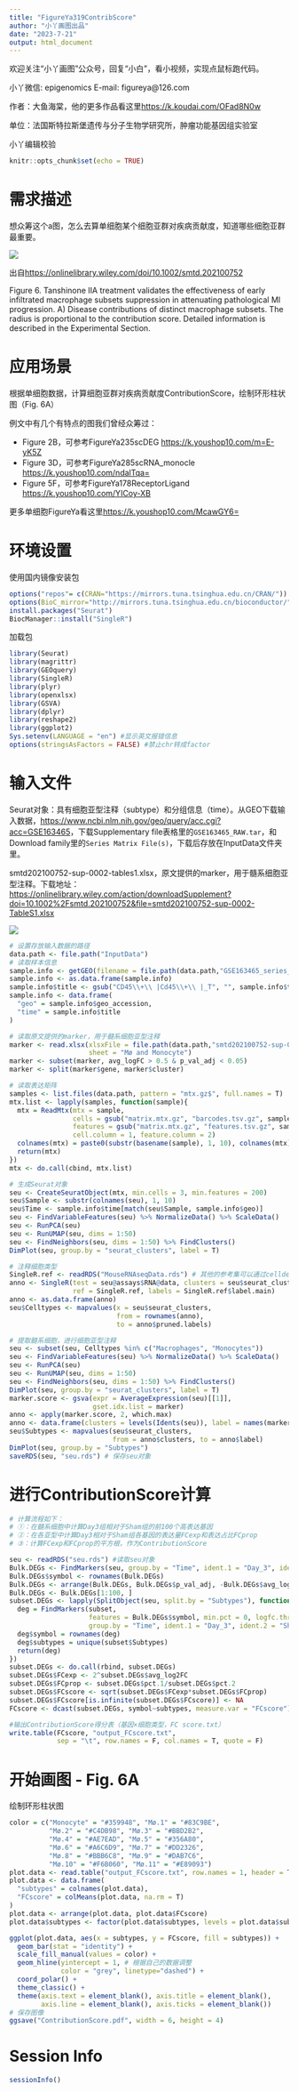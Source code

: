 ```yaml
---
title: "FigureYa319ContribScore"
author: "小丫画图出品"
date: "2023-7-21"
output: html_document
---
```

欢迎关注“小丫画图”公众号，回复“小白”，看小视频，实现点鼠标跑代码。

小丫微信: epigenomics  E-mail: figureya@126.com

作者：大鱼海棠，他的更多作品看这里<https://k.koudai.com/OFad8N0w>

单位：法国斯特拉斯堡遗传与分子生物学研究所，肿瘤功能基因组实验室

小丫编辑校验

```r
knitr::opts_chunk$set(echo = TRUE)
```

# 需求描述

想众筹这个a图，怎么去算单细胞某个细胞亚群对疾病贡献度，知道哪些细胞亚群最重要。

![](example.png)

出自<https://onlinelibrary.wiley.com/doi/10.1002/smtd.202100752>

Figure 6. Tanshinone IIA treatment validates the effectiveness of early infiltrated macrophage subsets suppression in attenuating pathological MI progression.
A) Disease contributions of distinct macrophage subsets. The radius is proportional to the contribution score. Detailed information is described in the Experimental Section.

# 应用场景

根据单细胞数据，计算细胞亚群对疾病贡献度ContributionScore，绘制环形柱状图（Fig. 6A）

例文中有几个有特点的图我们曾经众筹过：

- Figure 2B，可参考FigureYa235scDEG <https://k.youshop10.com/m=E-yK5Z>
- Figure 3D，可参考FigureYa285scRNA_monocle <https://k.youshop10.com/ndalTqa=>
- Figure 5F，可参考FigureYa178ReceptorLigand <https://k.youshop10.com/YICoy-XB>

更多单细胞FigureYa看这里<https://k.youshop10.com/McawGY6=>

# 环境设置

使用国内镜像安装包

```r
options("repos"= c(CRAN="https://mirrors.tuna.tsinghua.edu.cn/CRAN/"))
options(BioC_mirror="http://mirrors.tuna.tsinghua.edu.cn/bioconductor/")
install.packages("Seurat")
BiocManager::install("SingleR")
```

加载包

```r
library(Seurat)
library(magrittr)
library(GEOquery)
library(SingleR)
library(plyr)
library(openxlsx)
library(GSVA)
library(dplyr)
library(reshape2)
library(ggplot2)
Sys.setenv(LANGUAGE = "en") #显示英文报错信息
options(stringsAsFactors = FALSE) #禁止chr转成factor
```

# 输入文件

Seurat对象：具有细胞亚型注释（subtype）和分组信息（time）。从GEO下载输入数据，<https://www.ncbi.nlm.nih.gov/geo/query/acc.cgi?acc=GSE163465>，下载Supplementary file表格里的`GSE163465_RAW.tar`，和Download family里的`Series Matrix File(s)`，下载后存放在InputData文件夹里。

smtd202100752-sup-0002-tables1.xlsx，原文提供的marker，用于髓系细胞亚型注释。下载地址：<https://onlinelibrary.wiley.com/action/downloadSupplement?doi=10.1002%2Fsmtd.202100752&file=smtd202100752-sup-0002-TableS1.xlsx>

![](InputData.png)

```r
# 设置存放输入数据的路径
data.path <- file.path("InputData") 
# 读取样本信息
sample.info <- getGEO(filename = file.path(data.path,"GSE163465_series_matrix.txt.gz"))
sample.info <- as.data.frame(sample.info)
sample.info$title <- gsub("CD45\\+\\ |Cd45\\+\\ |_T", "", sample.info$title)
sample.info <- data.frame(
  "geo" = sample.info$geo_accession,
  "time" = sample.info$title
)

# 读取原文提供的marker，用于髓系细胞亚型注释
marker <- read.xlsx(xlsxFile = file.path(data.path,"smtd202100752-sup-0002-tables1.xlsx"), 
                    sheet = "Mø and Monocyte")
marker <- subset(marker, avg_logFC > 0.5 & p_val_adj < 0.05)
marker <- split(marker$gene, marker$cluster)

# 读取表达矩阵
samples <- list.files(data.path, pattern = "mtx.gz$", full.names = T)
mtx.list <- lapply(samples, function(sample){
  mtx = ReadMtx(mtx = sample, 
                cells = gsub("matrix.mtx.gz", "barcodes.tsv.gz", sample), 
                features = gsub("matrix.mtx.gz", "features.tsv.gz", sample),
                cell.column = 1, feature.column = 2)
  colnames(mtx) = paste0(substr(basename(sample), 1, 10), colnames(mtx))
  return(mtx)
})
mtx <- do.call(cbind, mtx.list)

# 生成Seurat对象
seu <- CreateSeuratObject(mtx, min.cells = 3, min.features = 200)
seu$Sample <- substr(colnames(seu), 1, 10)
seu$Time <- sample.info$time[match(seu$Sample, sample.info$geo)]
seu <- FindVariableFeatures(seu) %>% NormalizeData() %>% ScaleData()
seu <- RunPCA(seu)
seu <- RunUMAP(seu, dims = 1:50)
seu <- FindNeighbors(seu, dims = 1:50) %>% FindClusters()
DimPlot(seu, group.by = "seurat_clusters", label = T)

# 注释细胞类型
SingleR.ref <- readRDS("MouseRNAseqData.rds") # 其他的参考集可以通过celldex包获取: http://bioconductor.org/packages/release/data/experiment/html/celldex.html
anno <- SingleR(test = seu@assays$RNA@data, clusters = seu$seurat_clusters,
                ref = SingleR.ref, labels = SingleR.ref$label.main)
anno <- as.data.frame(anno)
seu$Celltypes <- mapvalues(x = seu$seurat_clusters,
                           from = rownames(anno),
                           to = anno$pruned.labels)

# 提取髓系细胞，进行细胞亚型注释
seu <- subset(seu, Celltypes %in% c("Macrophages", "Monocytes"))
seu <- FindVariableFeatures(seu) %>% NormalizeData() %>% ScaleData()
seu <- RunPCA(seu)
seu <- RunUMAP(seu, dims = 1:50)
seu <- FindNeighbors(seu, dims = 1:50) %>% FindClusters()
DimPlot(seu, group.by = "seurat_clusters", label = T)
marker.score <- gsva(expr = AverageExpression(seu)[[1]],
                     gset.idx.list = marker)
anno <- apply(marker.score, 2, which.max)
anno <- data.frame(clusters = levels(Idents(seu)), label = names(marker)[anno])
seu$Subtypes <- mapvalues(seu$seurat_clusters, 
                          from = anno$clusters, to = anno$label)
DimPlot(seu, group.by = "Subtypes")
saveRDS(seu, "seu.rds") # 保存seu对象
```

# 进行ContributionScore计算

```r
# 计算流程如下：
# ①：在髓系细胞中计算Day3组相对于Sham组的前100个高表达基因
# ②：在各亚型中计算Day3相对于Sham组各基因的表达量FCexp和表达占比FCprop
# ③：计算FCexp和FCprop的平方根，作为ContributionScore

seu <- readRDS("seu.rds") #读取seu对象
Bulk.DEGs <- FindMarkers(seu, group.by = "Time", ident.1 = "Day_3", ident.2 = "Sham")
Bulk.DEGs$symbol <- rownames(Bulk.DEGs)
Bulk.DEGs <- arrange(Bulk.DEGs, Bulk.DEGs$p_val_adj, -Bulk.DEGs$avg_log2FC)
Bulk.DEGs <- Bulk.DEGs[1:100, ]
subset.DEGs <- lapply(SplitObject(seu, split.by = "Subtypes"), function(subset){
  deg = FindMarkers(subset, 
                    features = Bulk.DEGs$symbol, min.pct = 0, logfc.threshold = 0,
                    group.by = "Time", ident.1 = "Day_3", ident.2 = "Sham")
  deg$symbol = rownames(deg)
  deg$subtypes = unique(subset$Subtypes)
  return(deg)
})
subset.DEGs <- do.call(rbind, subset.DEGs)
subset.DEGs$FCexp <- 2^subset.DEGs$avg_log2FC
subset.DEGs$FCprop <- subset.DEGs$pct.1/subset.DEGs$pct.2
subset.DEGs$FCscore <- sqrt(subset.DEGs$FCexp*subset.DEGs$FCprop)
subset.DEGs$FCscore[is.infinite(subset.DEGs$FCscore)] <- NA
FCscore <- dcast(subset.DEGs, symbol~subtypes, measure.var = "FCscore")

#输出ContributionScore得分表（基因×细胞类型，FC score.txt）
write.table(FCscore, "output_FCscore.txt", 
            sep = "\t", row.names = F, col.names = T, quote = F)
```

# 开始画图 - Fig. 6A

绘制环形柱状图

```r
color = c("Monocyte" = "#359948", "Mø.1" = "#83C9BE",
          "Mø.2" = "#C4DB98", "Mø.3" = "#BBD2B2", 
          "Mø.4" = "#AE7EAD", "Mø.5" = "#356A80", 
          "Mø.6" = "#A6C6D9", "Mø.7" = "#DD2326", 
          "Mø.8" = "#BBB6C8", "Mø.9" = "#DAB7C6", 
          "Mø.10" = "#F6B060", "Mø.11" = "#E89093")
plot.data <- read.table("output_FCscore.txt", row.names = 1, header = T)
plot.data <- data.frame(
  "subtypes" = colnames(plot.data),
  "FCscore" = colMeans(plot.data, na.rm = T)
)
plot.data <- arrange(plot.data, plot.data$FCscore)
plot.data$subtypes <- factor(plot.data$subtypes, levels = plot.data$subtypes)

ggplot(plot.data, aes(x = subtypes, y = FCscore, fill = subtypes)) + 
  geom_bar(stat = "identity") + 
  scale_fill_manual(values = color) + 
  geom_hline(yintercept = 1, # 根据自己的数据调整
             color = "grey", linetype="dashed") + 
  coord_polar() + 
  theme_classic() + 
  theme(axis.text = element_blank(), axis.title = element_blank(),
        axis.line = element_blank(), axis.ticks = element_blank())
# 保存图像
ggsave("ContributionScore.pdf", width = 6, height = 4) 
```

# Session Info

```r
sessionInfo()
```